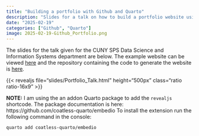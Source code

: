 ```yaml
---
title: "Building a portfolio with Github and Quarto"
description: "Slides for a talk on how to build a portfolio website using Github"
date: "2025-02-19"
categories: ["Github", "Quarto"]
image: 2025-02-19-Github_Portfolio.png
---
```


The slides for the talk given for the CUNY SPS Data Science and Information Systems department are below. The example website can be viewed [here](https://jbryer.github.io/portfoliotalk) and the repository containing the code to generate the website is [here](https://github.com/jbryer/portfoliotalk).


{{< revealjs file="slides/Portfolio_Talk.html" height="500px" class="ratio ratio-16x9" >}}

**NOTE:** I am using the an addon Quarto package to add the `revealjs` shortcode. The package documentation is here: https://github.com/coatless-quarto/embedio To install the extension run the following command in the console: 

```
quarto add coatless-quarto/embedio
```
